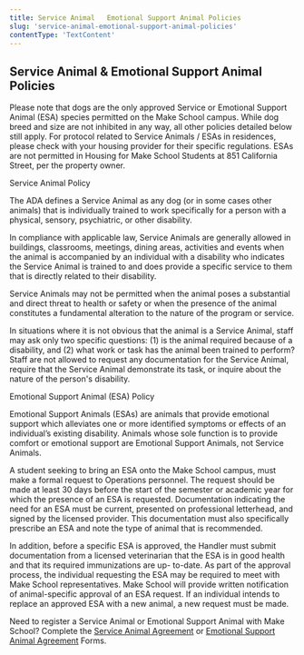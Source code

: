 ```yaml
---
title: Service Animal   Emotional Support Animal Policies
slug: 'service-animal-emotional-support-animal-policies'
contentType: 'TextContent'
---
```


## Service Animal & Emotional Support Animal Policies

Please note that dogs are the only approved Service or Emotional Support Animal (ESA) species
permitted on the Make School campus. While dog breed and size are not inhibited in any way, all
other policies detailed below still apply. For protocol related to Service Animals / ESAs in
residences, please check with your housing provider for their specific regulations. ESAs are not
permitted in Housing for Make School Students at 851 California Street, per the property owner.

Service Animal Policy

The ADA defines a Service Animal as any dog (or in some cases other animals) that is individually
trained to work specifically for a person with a physical, sensory, psychiatric, or other
disability.

In compliance with applicable law, Service Animals are generally allowed in buildings, classrooms,
meetings, dining areas, activities and events when the animal is accompanied by an individual with a
disability who indicates the Service Animal is trained to and does provide a specific service to
them that is directly related to their disability.

Service Animals may not be permitted when the animal poses a substantial and direct threat to health
or safety or when the presence of the animal constitutes a fundamental alteration to the nature of
the program or service.

In situations where it is not obvious that the animal is a Service Animal, staff may ask only two
specific questions: (1) is the animal required because of a disability, and (2) what work or task
has the animal been trained to perform? Staff are not allowed to request any documentation for the
Service Animal, require that the Service Animal demonstrate its task, or inquire about the nature of
the person's disability.

Emotional Support Animal (ESA) Policy

Emotional Support Animals (ESAs) are animals that provide emotional support which alleviates one or
more identified symptoms or effects of an individual’s existing disability. Animals whose sole
function is to provide comfort or emotional support are Emotional Support Animals, not Service
Animals.

A student seeking to bring an ESA onto the Make School campus, must make a formal request to
Operations personnel. The request should be made at least 30 days before the start of the semester
or academic year for which the presence of an ESA is requested. Documentation indicating the need
for an ESA must be current, presented on professional letterhead, and signed by the licensed
provider. This documentation must also specifically prescribe an ESA and note the type of animal
that is recommended.

In addition, before a specific ESA is approved, the Handler must submit documentation from a
licensed veterinarian that the ESA is in good health and that its required immunizations are up-
to-date. As part of the approval process, the individual requesting the ESA may be required to meet
with Make School representatives. Make School will provide written notification of animal-specific
approval of an ESA request. If an individual intends to replace an approved ESA with a new animal, a
new request must be made.

Need to register a Service Animal or Emotional Support Animal with Make School? Complete the
[Service Animal Agreement](make.sc/service-animal-agreement) or
[Emotional Support Animal Agreement](make.sc/esa-agreement) Forms.
